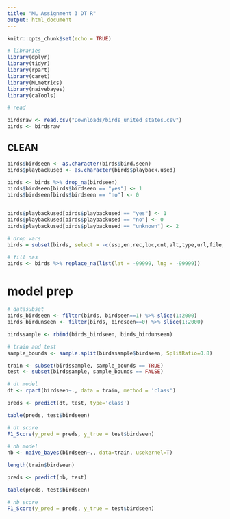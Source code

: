 ```yaml
---
title: "ML Assignment 3 DT R"
output: html_document
---
```


```r
knitr::opts_chunk$set(echo = TRUE)
```

```r
# libraries 
library(dplyr)
library(tidyr)
library(rpart)
library(caret)
library(MLmetrics)
library(naivebayes)
library(caTools)
```

```r
# read 

birdsraw <- read.csv("Downloads/birds_united_states.csv")
birds <- birdsraw
```


## CLEAN 
```r
birds$birdseen <- as.character(birds$bird.seen)
birds$playbackused <- as.character(birds$playback.used)

birds <- birds %>% drop_na(birdseen)
birds$birdseen[birds$birdseen == "yes"] <- 1 
birds$birdseen[birds$birdseen == "no"] <- 0 


birds$playbackused[birds$playbackused == "yes"] <- 1 
birds$playbackused[birds$playbackused == "no"] <- 0 
birds$playbackused[birds$playbackused == "unknown"] <- 2
```


```r
# drop vars 
birds = subset(birds, select = -c(ssp,en,rec,loc,cnt,alt,type,url,file,date,uploaded,also,rmk,file.name,sono,lic,length,time,id,bird.seen,playback.used))
```

```r
# fill nas 
birds <- birds %>% replace_na(list(lat = -99999, lng = -99999))
```

# model prep 
```r
# datasubset
birds_birdseen <- filter(birds, birdseen==1) %>% slice(1:2000)
birds_birdunseen <- filter(birds, birdseen==0) %>% slice(1:2000)

birdssample <- rbind(birds_birdseen, birds_birdunseen)
```

```r
# train and test 
sample_bounds <- sample.split(birdssample$birdseen, SplitRatio=0.8) 

train <- subset(birdssample, sample_bounds == TRUE) 
test <- subset(birdssample, sample_bounds == FALSE) 
```

```r
# dt model 
dt <- rpart(birdseen~., data = train, method = 'class')

preds <- predict(dt, test, type='class')

table(preds, test$birdseen)
```

```r
# dt score
F1_Score(y_pred = preds, y_true = test$birdseen)
```

```r
# nb model
nb <- naive_bayes(birdseen~., data=train, usekernel=T)

length(train$birdseen)

preds <- predict(nb, test)

table(preds, test$birdseen)
```

```r
# nb score
F1_Score(y_pred = preds, y_true = test$birdseen)
```
